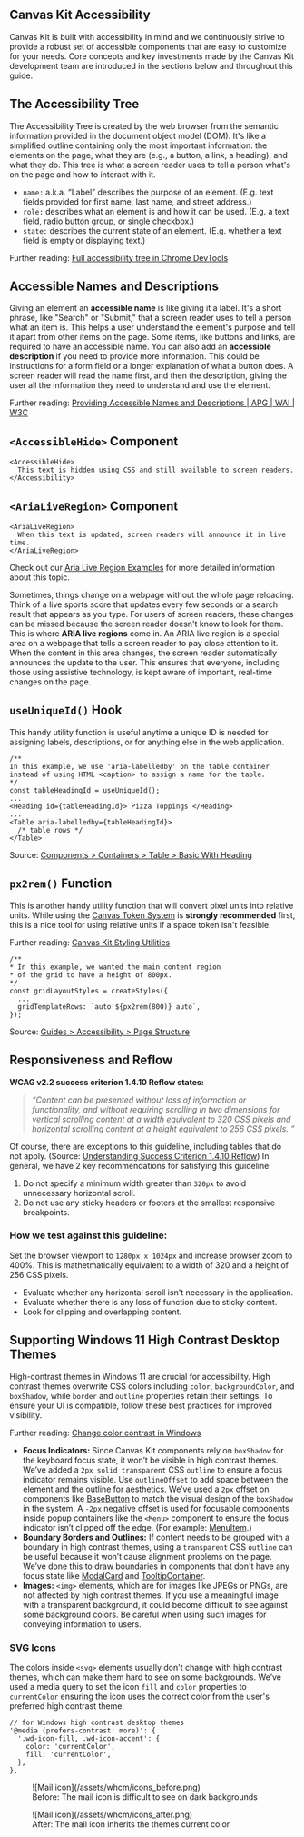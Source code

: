 
<Meta title="Guides/Accessibility/Overview" />

## Canvas Kit Accessibility

Canvas Kit is built with accessibility in mind and we continuously strive to provide a robust set of
accessible components that are easy to customize for your needs. Core concepts and key investments
made by the Canvas Kit development team are introduced in the sections below and throughout this
guide.

## The Accessibility Tree

The Accessibility Tree is created by the web browser from the semantic information provided in the
document object model (DOM). It's like a simplified outline containing only the most important
information: the elements on the page, what they are (e.g., a button, a link, a heading), and what
they do. This tree is what a screen reader uses to tell a person what's on the page and how to
interact with it.

- `name:` a.k.a. “Label” describes the purpose of an element. (E.g. text fields provided for first
  name, last name, and street address.)
- `role:` describes what an element is and how it can be used. (E.g. a text field, radio button
  group, or single checkbox.)
- `state:` describes the current state of an element. (E.g. whether a text field is empty or
  displaying text.)

Further reading:
[Full accessibility tree in Chrome DevTools](https://developer.chrome.com/blog/full-accessibility-tree#main-content)

## Accessible Names and Descriptions

Giving an element an **accessible name** is like giving it a label. It's a short phrase, like
"Search" or "Submit," that a screen reader uses to tell a person what an item is. This helps a user
understand the element's purpose and tell it apart from other items on the page. Some items, like
buttons and links, are required to have an accessible name. You can also add an **accessible
description** if you need to provide more information. This could be instructions for a form field
or a longer explanation of what a button does. A screen reader will read the name first, and then
the description, giving the user all the information they need to understand and use the element.

Further reading:
[Providing Accessible Names and Descriptions | APG | WAI | W3C](https://www.w3.org/WAI/ARIA/apg/practices/names-and-descriptions/)

## `<AccessibleHide>` Component

```
<AccessibleHide>
  This text is hidden using CSS and still available to screen readers.
</Accessibility>
```

## `<AriaLiveRegion>` Component

```
<AriaLiveRegion>
  When this text is updated, screen readers will announce it in live time.
</AriaLiveRegion>
```

Check out our
[Aria Live Region Examples](?path=/docs/guides-accessibility-examples-aria-live-regions--docs) for
more detailed information about this topic.

Sometimes, things change on a webpage without the whole page reloading. Think of a live sports score
that updates every few seconds or a search result that appears as you type. For users of screen
readers, these changes can be missed because the screen reader doesn't know to look for them. This
is where **ARIA live regions** come in. An ARIA live region is a special area on a webpage that
tells a screen reader to pay close attention to it. When the content in this area changes, the
screen reader automatically announces the update to the user. This ensures that everyone, including
those using assistive technology, is kept aware of important, real-time changes on the page.

## `useUniqueId()` Hook

This handy utility function is useful anytime a unique ID is needed for assigning labels,
descriptions, or for anything else in the web application.

```
/**
In this example, we use 'aria-labelledby' on the table container
instead of using HTML <caption> to assign a name for the table.
*/
const tableHeadingId = useUniqueId();
...
<Heading id={tableHeadingId}> Pizza Toppings </Heading>
...
<Table aria-labelledby={tableHeadingId}>
  /* table rows */
</Table>

```

Source:
[Components > Containers > Table > Basic With Heading](?path=/story/components-containers-table--basic-with-heading)

## `px2rem()` Function

This is another handy utility function that will convert pixel units into relative units. While
using the [Canvas Token System](?path=/docs/guides-tokens-migration-overview--docs) is **strongly
recommended** first, this is a nice tool for using relative units if a space token isn't feasible.

Further reading: [Canvas Kit Styling Utilities](?path=/docs/styling-utilities--docs)

```
/**
* In this example, we wanted the main content region
* of the grid to have a height of 800px.
*/
const gridLayoutStyles = createStyles({
  ...
  gridTemplateRows: `auto ${px2rem(800)} auto`,
});
```

Source:
[Guides > Accessibility > Page Structure](?path=/docs/guides-accessibility-page-structure--docs)

## Responsiveness and Reflow

**WCAG v2.2 success criterion 1.4.10 Reflow states:**

> _“Content can be presented without loss of information or functionality, and without requiring
> scrolling in two dimensions for vertical scrolling content at a width equivalent to 320 CSS pixels
> and horizontal scrolling content at a height equivalent to 256 CSS pixels. ”_

Of course, there are exceptions to this guideline, including tables that do not apply. (Source:
[Understanding Success Criterion 1.4.10 Reflow](https://www.w3.org/WAI/WCAG22/Understanding/reflow.html))
In general, we have 2 key recommendations for satisfying this guideline:

1. Do not specify a minimum width greater than `320px` to avoid unnecessary horizontal scroll.
2. Do not use any sticky headers or footers at the smallest responsive breakpoints.

### How we test against this guideline:

Set the browser viewport to `1280px x 1024px` and increase browser zoom to 400%. This is
mathetmatically equivalent to a width of 320 and a height of 256 CSS pixels.

- Evaluate whether any horizontal scroll isn't necessary in the application.
- Evaluate whether there is any loss of function due to sticky content.
- Look for clipping and overlapping content.

## Supporting Windows 11 High Contrast Desktop Themes

High-contrast themes in Windows 11 are crucial for accessibility. High contrast themes overwrite CSS
colors including `color`, `backgroundColor`, and `boxShadow`, while `border` and `outline`
properties retain their settings. To ensure your UI is compatible, follow these best practices for
improved visibility.

Further reading:
[Change color contrast in Windows](https://support.microsoft.com/en-us/windows/change-color-contrast-in-windows-fedc744c-90ac-69df-aed5-c8a90125e696)

- **Focus Indicators:** Since Canvas Kit components rely on `boxShadow` for the keyboard focus
  state, it won’t be visible in high contrast themes. We’ve added a `2px solid transparent` CSS
  `outline` to ensure a focus indicator remains visible. Use `outlineOffset` to add space between
  the element and the outline for aesthetics. We’ve used a `2px` offset on components like
  [BaseButton](https://github.com/Workday/canvas-kit/blob/master/modules/react/button/lib/BaseButton.tsx)
  to match the visual design of the `boxShadow` in the system. A `-2px` negative offset is used for
  focusable components inside popup containers like the `<Menu>` component to ensure the focus
  indicator isn’t clipped off the edge. (For example:
  [MenuItem](https://github.com/Workday/canvas-kit/blob/master/modules/react/menu/lib/MenuItem.tsx).)
- **Boundary Borders and Outlines:** If content needs to be grouped with a boundary in high contrast
  themes, using a `transparent` CSS `outline` can be useful because it won’t cause alignment
  problems on the page. We’ve done this to draw boundaries in components that don't have any focus
  state like
  [ModalCard](https://github.com/Workday/canvas-kit/blob/master/modules/react/modal/lib/ModalCard.tsx)
  and
  [TooltipContainer](https://github.com/Workday/canvas-kit/blob/master/modules/react/tooltip/lib/TooltipContainer.tsx).
- **Images:** `<img>` elements, which are for images like JPEGs or PNGs, are not affected by high
  contrast themes. If you use a meaningful image with a transparent background, it could become
  difficult to see against some background colors. Be careful when using such images for conveying
  information to users.

### SVG Icons

The colors inside `<svg>` elements usually don't change with high contrast themes, which can make
them hard to see on some backgrounds. We’ve used a media query to set the icon `fill` and `color`
properties to `currentColor` ensuring the icon uses the correct color from the user's preferred high
contrast theme.

```
// for Windows high contrast desktop themes
'@media (prefers-contrast: more)': {
  '.wd-icon-fill, .wd-icon-accent': {
    color: 'currentColor',
    fill: 'currentColor',
  },
},
```

<Flex justifyContent='space-between'>
<figure margin='0'>
  ![Mail icon](/assets/whcm/icons_before.png)
  <figcaption>Before: The mail icon is difficult to see on dark backgrounds</figcaption>
</figure>

<figure margin='0'>
  ![Mail icon](/assets/whcm/icons_after.png)
  <figcaption>After: The mail icon inherits the themes current color</figcaption>
</figure>
</Flex>
